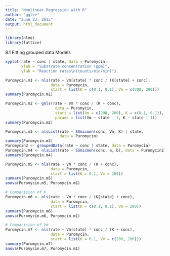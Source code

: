 ```yaml
---
title: "Nonlinear Regression with R"
author: "gglee"
date: "June 23, 2015"
output: html_document
---
```


```r
library(nlme)
library(lattice)
```

8.1 Fitting grouped data Models
```r
xyplot(rate ~ conc | state, data = Puromycin,
       xlab = "Substrate concentration (ppm)",
       ylab = "Reaction rates\n(counts/min/min)")
```


```r
Puromycin.m1 <- nls(rate ~ Vm[state] * conc / (K[state] + conc), 
                    data = Puromycin,
                    start = list(K = c(0.1, 0.1), Vm = c(200, 200)))
summary(Puromycin.m1)
```

```r
Puromycin.m2 <- gnls(rate ~ Vm * conc / (K + conc),
                      data = Puromycin,
                      start = list(Vm = c(200, 200), K = c(0.1, 0.1)),
                      params = list(Vm ~ state - 1, K ~ state - 1))
summary(Puromycin.m2)
```

```r
Puromycin.m3 <- nlsList(rate ~ SSmicmen(conc, Vm, K) | state,
                        data = Puromycin)
summary(Puromycin.m3)
Puromycin2 <- groupedData(rate ~ conc | state, data = Puromycin)
Puromycin.m4 <- nlsList(rate ~ SSmicmen(conc, a, b), data = Puromycin2)
summary(Puromycin.m4)
```

```r
Puromycin.m5 <- nls(rate ~ Vm * conc / (K + conc), 
                    data = Puromycin,
                    start = list(K = 0.1, Vm = 200))
summary(Puromycin.m5)
anova(Puromycin.m5, Puromycin.m1)
```

```r
# Comparision of K
Puromycin.m6 <- nls(rate ~ Vm * conc / (K[state] + conc), 
                    data = Puromycin,
                    start = list(K = c(0.1, 0.1), Vm = 200))
summary(Puromycin.m6)
anova(Puromycin.m6, Puromycin.m1)

# Comparision of Vm
Puromycin.m7 <- nls(rate ~ Vm[state] * conc / (K + conc), 
                    data = Puromycin,
                    start = list(K = 0.1, Vm = c(200, 200)))
summary(Puromycin.m7)
anova(Puromycin.m7, Puromycin.m1)

```

